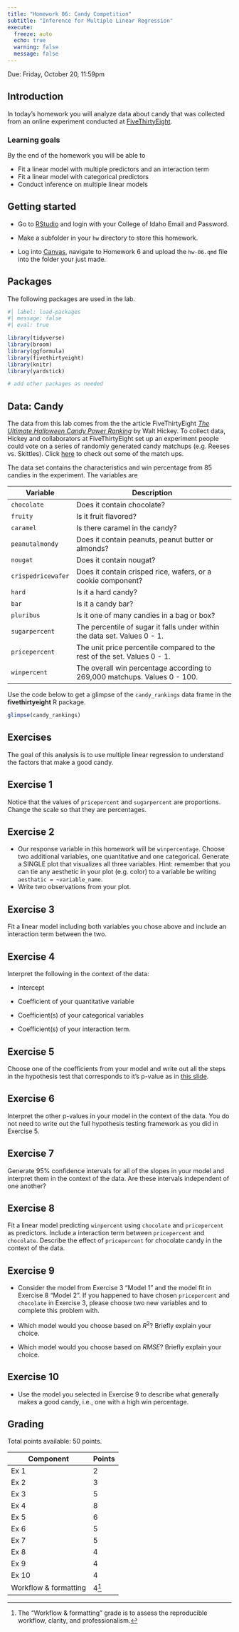 ```yaml
---
title: "Homework 06: Candy Competition"
subtitle: "Inference for Multiple Linear Regression"
execute:
  freeze: auto
  echo: true
  warning: false
  message: false
---
```


::: callout-important
Due: Friday, October 20, 11:59pm
:::

## Introduction

In today's homework you will analyze data about candy that was collected from an online experiment conducted at [FiveThirtyEight](https://fivethirtyeight.com/).

### Learning goals

By the end of the homework you will be able to

-   Fit a linear model with multiple predictors and an interaction term
-   Fit a linear model with categorical predictors
-   Conduct inference on multiple linear models

## Getting started

- Go to [RStudio](https://rstudio.collegeofidaho.edu) and login with your College of Idaho Email and Password.

- Make a subfolder in your `hw` directory to store this homework.

- Log into [Canvas](https://cofi.instructure.com/courses/15692/assignments/183103), navigate to Homework 6 and upload the `hw-06.qmd` file into the folder your just made.

## Packages

The following packages are used in the lab.

```r
#| label: load-packages
#| message: false
#| eval: true

library(tidyverse)
library(broom)
library(ggformula)
library(fivethirtyeight)
library(knitr)
library(yardstick)

# add other packages as needed
```

## Data: Candy

The data from this lab comes from the the article FiveThirtyEight [*The Ultimate Halloween Candy Power Ranking*](https://fivethirtyeight.com/features/the-ultimate-halloween-candy-power-ranking) by Walt Hickey. To collect data, Hickey and collaborators at FiveThirtyEight set up an experiment people could vote on a series of randomly generated candy matchups (e.g. Reeses vs. Skittles). Click [here](http://walthickey.com/2017/10/18/whats-the-best-halloween-candy/) to check out some of the match ups.

The data set contains the characteristics and win percentage from 85 candies in the experiment. The variables are

| Variable           | Description                                                               |
|--------------------|---------------------------------------------------------------------------|
| `chocolate`        | Does it contain chocolate?                                                |
| `fruity`           | Is it fruit flavored?                                                     |
| `caramel`          | Is there caramel in the candy?                                            |
| `peanutalmondy`    | Does it contain peanuts, peanut butter or almonds?                        |
| `nougat`           | Does it contain nougat?                                                   |
| `crispedricewafer` | Does it contain crisped rice, wafers, or a cookie component?              |
| `hard`             | Is it a hard candy?                                                       |
| `bar`              | Is it a candy bar?                                                        |
| `pluribus`         | Is it one of many candies in a bag or box?                                |
| `sugarpercent`     | The percentile of sugar it falls under within the data set. Values 0 - 1. |
| `pricepercent`     | The unit price percentile compared to the rest of the set. Values 0 - 1.  |
| `winpercent`       | The overall win percentage according to 269,000 matchups. Values 0 - 100. |

Use the code below to get a glimpse of the `candy_rankings` data frame in the **fivethirtyeight** R package.

```r
glimpse(candy_rankings)
```

## Exercises

The goal of this analysis is to use multiple linear regression to understand the factors that make a good candy.

## Exercise 1

Notice that the values of `pricepercent` and `sugarpercent` are proportions. Change the scale so that they are percentages.

## Exercise 2

-   Our response variable in this homework will be `winpercentage`. Choose two additional variables, one quantitative and one categorical. Generate a SINGLE plot that visualizes all three variables. Hint: remember that you can tie any aesthetic in your plot (e.g. color) to a variable be writing `aesthatic = ~variable_name`.
-   Write two observations from your plot.

## Exercise 3

Fit a linear model including both variables you chose above and include an interaction term between the two.

## Exercise 4

Interpret the following in the context of the data:

-   Intercept

-   Coefficient of your quantitative variable

-   Coefficient(s) of your categorical variables

-   Coefficient(s) of your interaction term.

## Exercise 5

Choose one of the coefficients from your model and write out all the steps in the hypothesis test that corresponds to it's p-value as in [this slide](https://mat212fa24.netlify.app/slides/16-mlr-inference#/mlr-hypothesis-test-income).

## Exercise 6

Interpret the other p-values in your model in the context of the data. You do not need to write out the full hypothesis testing framework as you did in Exercise 5.

## Exercise 7

Generate 95% confidence intervals for all of the slopes in your model and interpret them in the context of the data. Are these intervals independent of one another?

## Exercise 8

Fit a linear model predicting `winpercent` using `chocolate` and `pricepercent` as predictors. Include a interaction term between `pricepercent` and `chocolate`. Describe the effect of `pricepercent` for chocolate candy in the context of the data.

## Exercise 9

-   Consider the model from Exercise 3 "Model 1" and the model fit in Exercise 8 "Model 2". If you happened to have chosen `pricepercent` and `chocolate` in Exercise 3, please choose two new variables and to complete this problem with.

-   Which model would you choose based on $R^2$? Briefly explain your choice.

-   Which model would you choose based on $RMSE$? Briefly explain your choice.


## Exercise 10

-   Use the model you selected in Exercise 9 to describe what generally makes a good candy, i.e., one with a high win percentage.

## Grading

Total points available: 50 points.

| Component             | Points |
|-----------------------|--------|
| Ex 1                  | 2      |
| Ex 2                  | 3      |
| Ex 3                  | 5      |
| Ex 4                  | 8      |
| Ex 5                  | 6      |
| Ex 6                  | 5      |
| Ex 7                  | 5      |
| Ex 8                  | 4      |
| Ex 9                  | 4      |
| Ex 10                 | 4      |
| Workflow & formatting | 4[^1]  |

[^1]: The "Workflow & formatting" grade is to assess the reproducible workflow, clarity, and professionalism.

